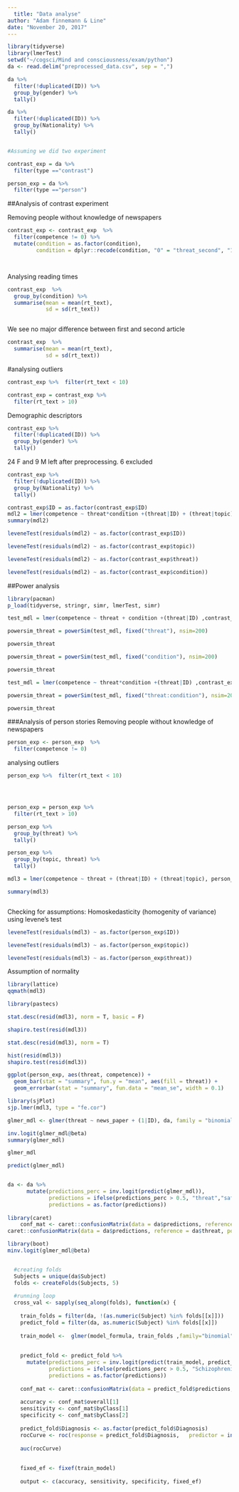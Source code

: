 ```yaml
---
  title: "Data analyse"
author: "Adam finnemann & Line"
date: "November 20, 2017"
---
```

  
  
  

```r
library(tidyverse)
library(lmerTest)
setwd("~/cogsci/Mind and consciousness/exam/python")
da <- read.delim("preprocessed_data.csv", sep = ",")

da %>% 
  filter(!duplicated(ID)) %>% 
  group_by(gender) %>% 
  tally()

da %>% 
  filter(!duplicated(ID)) %>% 
  group_by(Nationality) %>% 
  tally()


#Assuming we did two experiment

contrast_exp = da %>% 
  filter(type =="contrast")

person_exp = da %>% 
  filter(type =="person")

```


##Analysis of contrast experiment

Removing people without knowledge of newspapers
```r
contrast_exp <- contrast_exp  %>% 
  filter(competence != 0) %>% 
  mutate(condition = as.factor(condition),
         condition = dplyr::recode(condition, "0" = "threat_second", "1" = "threat_first"))




```


Analysing reading times

```r
contrast_exp  %>%
  group_by(condition) %>% 
  summarise(mean = mean(rt_text),
            sd = sd(rt_text))



```
We see no major difference between first and second article

```r
contrast_exp  %>%
  summarise(mean = mean(rt_text),
            sd = sd(rt_text))

```


#analysing outliers
```r
contrast_exp %>%  filter(rt_text < 10)

contrast_exp = contrast_exp %>%
  filter(rt_text > 10) 
```

Demographic descriptors
```r
contrast_exp %>% 
  filter(!duplicated(ID)) %>% 
  group_by(gender) %>% 
  tally()
```
24 F and 9 M left after preprocessing. 6 excluded

```r
contrast_exp %>% 
  filter(!duplicated(ID)) %>% 
  group_by(Nationality) %>% 
  tally()

```




```r
contrast_exp$ID = as.factor(contrast_exp$ID)
mdl2 = lmer(competence ~ threat*condition +(threat|ID) + (threat|topic),contrast_exp)
summary(mdl2)
```








```r
leveneTest(residuals(mdl2) ~ as.factor(contrast_exp$ID))
```
```r
leveneTest(residuals(mdl2) ~ as.factor(contrast_exp$topic))
```

```r
leveneTest(residuals(mdl2) ~ as.factor(contrast_exp$threat))

```
```r
leveneTest(residuals(mdl2) ~ as.factor(contrast_exp$condition))

```

##Power analysis

```r
library(pacman)
p_load(tidyverse, stringr, simr, lmerTest, simr)

test_mdl = lmer(competence ~ threat + condition +(threat|ID) ,contrast_exp)

powersim_threat = powerSim(test_mdl, fixed("threat"), nsim=200)

powersim_threat
```

```r
powersim_threat = powerSim(test_mdl, fixed("condition"), nsim=200)

powersim_threat

```
```r
test_mdl = lmer(competence ~ threat*condition +(threat|ID) ,contrast_exp)

powersim_threat = powerSim(test_mdl, fixed("threat:condition"), nsim=200)

powersim_threat
```


###Analysis of person stories
Removing people without knowledge of newspapers


```r
person_exp <- person_exp  %>% 
  filter(competence != 0)

```


analysing outliers
```r
person_exp %>%  filter(rt_text < 10)




person_exp = person_exp %>%
  filter(rt_text > 10) 
```

```r
person_exp %>% 
  group_by(threat) %>% 
  tally()

person_exp %>% 
  group_by(topic, threat) %>% 
  tally()
```


```r
mdl3 = lmer(competence ~ threat + (threat|ID) + (threat|topic), person_exp)

summary(mdl3)



```

Checking for assumptions:
Homoskedasticity (homogenity of variance) using levene's test
```r

leveneTest(residuals(mdl3) ~ as.factor(person_exp$ID))
```
```r
leveneTest(residuals(mdl3) ~ as.factor(person_exp$topic))
```

```r
leveneTest(residuals(mdl3) ~ as.factor(person_exp$threat))
```



Assumption of normality
```r
library(lattice)
qqmath(mdl3)

library(pastecs)

stat.desc(resid(mdl3), norm = T, basic = F)

shapiro.test(resid(mdl3))

stat.desc(resid(mdl3), norm = T)

hist(resid(mdl3))
shapiro.test(resid(mdl3))

```



```r
ggplot(person_exp, aes(threat, competence)) +
  geom_bar(stat = "summary", fun.y = "mean", aes(fill = threat)) +
  geom_errorbar(stat = "summary", fun.data = "mean_se", width = 0.1)

```




```r
library(sjPlot)
sjp.lmer(mdl3, type = "fe.cor")
```


```r
glmer_mdl <- glmer(threat ~ news_paper + (1|ID), da, family = "binomial")

inv.logit(glmer_mdl@beta)
summary(glmer_mdl)
```

```r

glmer_mdl

predict(glmer_mdl)


da <- da %>% 
      mutate(predictions_perc = inv.logit(predict(glmer_mdl)),
             predictions = ifelse(predictions_perc > 0.5, "threat","safe"),
             predictions = as.factor(predictions))
    
library(caret)
    conf_mat <- caret::confusionMatrix(data = da$predictions, reference = da$threat, positive = "threat") 
caret::confusionMatrix(data = da$predictions, reference = da$threat, positive = "threat") 

library(boot)
minv.logit(glmer_mdl@beta)


  #creating folds  
  Subjects = unique(da$Subject)
  folds <- createFolds(Subjects, 5)
  
  #running loop
  cross_val <- sapply(seq_along(folds), function(x) {
    
    train_folds = filter(da, !(as.numeric(Subject) %in% folds[[x]]))
    predict_fold = filter(da, as.numeric(Subject) %in% folds[[x]])
    
    train_model <-  glmer(model_formula, train_folds ,family="binomial")
    
    
    predict_fold <- predict_fold %>% 
      mutate(predictions_perc = inv.logit(predict(train_model, predict_fold, allow.new.levels = T)),
             predictions = ifelse(predictions_perc > 0.5, "Schizophrenia","Control"),
             predictions = as.factor(predictions))
    
    conf_mat <- caret::confusionMatrix(data = predict_fold$predictions, reference = predict_fold$Diagnosis, positive = "Schizophrenia") 
    
    accuracy <- conf_mat$overall[1]
    sensitivity <- conf_mat$byClass[1]
    specificity <- conf_mat$byClass[2]
    
    predict_fold$Diagnosis <- as.factor(predict_fold$Diagnosis)
    rocCurve <- roc(response = predict_fold$Diagnosis,   predictor = inv.logit(test))
    
    auc(rocCurve) 
    
    
    fixed_ef <- fixef(train_model) 
    
    output <- c(accuracy, sensitivity, specificity, fixed_ef)
    


```

